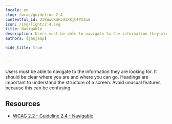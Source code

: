 ```yaml
---
locale: en
slug: /wcag/guideline-2-4
contentful_id: 2I8WwCKaFJdsX8jCTPXZuA
icon: /img/light/2.4.svg
title: Navigable
description: Users must be able to navigate to the information they are looking for.
authors: [janjaap]

hide_title: true

	
---
```


<Hero
  title="Navigable"
  icon="/img/light/2.4.svg"
  prefix="Guideline 2.4"
/>

Users must be able to navigate to the information they are looking for. It should be clear where you are and where you can go. Headings are important to understand the structure of a screen. Avoid unusual features because this can be confusing.

## Resources

- [WCAG 2.2 - Guideline 2.4 - Navigable](https://www.w3.org/TR/WCAG22/#navigable)